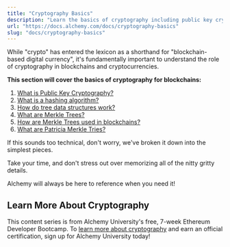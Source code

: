 ```yaml
---
title: "Cryptography Basics"
description: "Learn the basics of cryptography including public key cryptography, hashing algorithms, and tree data structures."
url: "https://docs.alchemy.com/docs/cryptography-basics"
slug: "docs/cryptography-basics"
---
```


While "crypto" has entered the lexicon as a shorthand for "blockchain-based digital currency", it's fundamentally important to understand the role of cryptography in blockchains and cryptocurrencies.

**This section will cover the basics of cryptography for blockchains:**

1. [What is Public Key Cryptography?](/docs/public-key-cryptography)
2. [What is a hashing algorithm?](/docs/hashing-algorithm)
3. [How do tree data structures work?](/docs/tree-data-structures)
4. [What are Merkle Trees?](/docs/what-are-merkle-trees)
5. [How are Merkle Trees used in blockchains?](/docs/merkle-trees-in-blockchains)
6. [What are Patricia Merkle Tries?](/docs/patricia-merkle-tries)

If this sounds too technical, don't worry, we've broken it down into the simplest pieces.

Take your time, and don't stress out over memorizing all of the nitty gritty details.

Alchemy will always be here to reference when you need it!

## Learn More About Cryptography

This content series is from Alchemy University's free, 7-week Ethereum Developer Bootcamp. To [learn more about cryptography](https://university.alchemy.com/ethereum) and earn an official certification, sign up for Alchemy University today!
